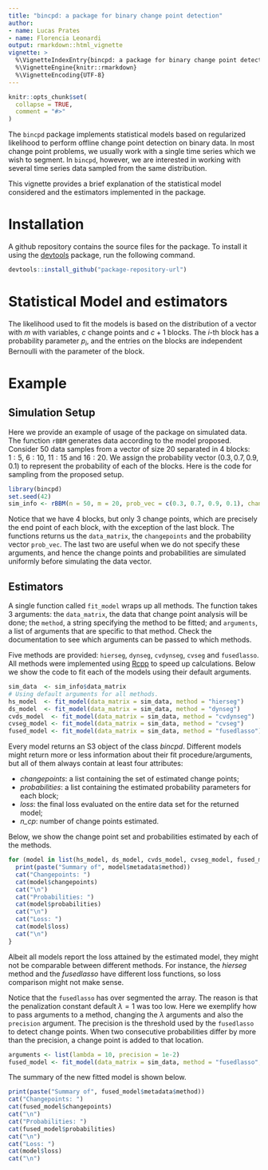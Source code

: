 ```yaml
---
title: "bincpd: a package for binary change point detection"
author: 
- name: Lucas Prates 
- name: Florencia Leonardi
output: rmarkdown::html_vignette
vignette: >
  %\VignetteIndexEntry{bincpd: a package for binary change point detection}
  %\VignetteEngine{knitr::rmarkdown}
  %\VignetteEncoding{UTF-8}
---
```


```r
knitr::opts_chunk$set(
  collapse = TRUE,
  comment = "#>"
)
```

  The `bincpd` package implements statistical models based on regularized likelihood to perform offline change point detection on binary data. In most change point problems, we usually work with a single time series which we wish to segment. In `bincpd`, however, we are interested in working with several time series data sampled from the same distribution.

  This vignette provides a brief explanation of the statistical model considered and the estimators implemented in the package. 

# Installation

  A github repository contains the source files for the package. To install it using the [devtools](https://cran.r-project.org/web/packages/devtools/index.html) package, run the following command.
  
```r
devtools::install_github("package-repository-url")
```

# Statistical Model and estimators

The likelihood used to fit the models is based on the distribution of a vector with $m$ with variables, $c$ change points and $c+1$ blocks. The $i$-th block has a probability parameter $p_i$, and the entries on the blocks are independent Bernoulli with the parameter of the block.

# Example
## Simulation Setup

  Here we provide an example of usage of the package on simulated data. The function `rBBM` generates data according to the model proposed. Consider $50$ data samples from a vector of size $20$ separated in $4$ blocks: $1:5$, $6:10$, $11:15$ and $16:20$. We assign the probability vector $(0.3, 0.7, 0.9, 0.1)$ to represent the probability of each of the blocks. Here is the code for sampling from the proposed setup.

```r
library(bincpd)
set.seed(42) 
sim_info <- rBBM(n = 50, m = 20, prob_vec = c(0.3, 0.7, 0.9, 0.1), changepoints = c(5, 10, 15))
```

  Notice that we have $4$ blocks, but only $3$ change points, which are precisely the end point of each block, with the exception of the last block. The functions returns us the `data_matrix`, the `changepoints` and the probability vector `prob_vec`. The last two are useful when we do not specify these arguments, and hence the change points and probabilities are simulated uniformly before simulating the data vector.

## Estimators

  A single function called `fit_model` wraps up all methods. The function takes $3$ arguments: the `data_matrix`, the data that change point analysis will be done; the `method`, a string specifying the method to be fitted; and `arguments`, a list of arguments that are specific to that method. Check the documentation to see which arguments can be passed to which methods. 
  
  Five methods are provided: `hierseg`, `dynseg`, `cvdynseg`, `cvseg` and `fusedlasso`.
  All methods were implemented using [Rcpp](https://cran.r-project.org/web/packages/Rcpp/index.html) to speed up calculations. Below we show the code to fit each of the models using their default arguments.

```r
sim_data  <- sim_info$data_matrix
# Using default arguments for all methods.
hs_model  <- fit_model(data_matrix = sim_data, method = "hierseg") 
ds_model  <- fit_model(data_matrix = sim_data, method = "dynseg")
cvds_model  <- fit_model(data_matrix = sim_data, method = "cvdynseg")
cvseg_model <- fit_model(data_matrix = sim_data, method = "cvseg")
fused_model <- fit_model(data_matrix = sim_data, method = "fusedlasso")
```

  Every model returns an S3 object of the class *bincpd*. Different models might return more or less information about their fit procedure/arguments, but all of them always contain at least four attributes: 
  
- *changepoints*: a list containing the set of estimated change points; 
- *probabilities*: a list containing the estimated probability parameters for each block; 
- *loss*: the final loss evaluated on the entire data set for the returned model;
- *n_cp*: number of change points estimated.


Below, we show the change point set and probabilities estimated by each of the methods.

```r
for (model in list(hs_model, ds_model, cvds_model, cvseg_model, fused_model)){
  print(paste("Summary of", model$metadata$method))
  cat("Changepoints: ")
  cat(model$changepoints)
  cat("\n")
  cat("Probabilities: ")
  cat(model$probabilities)
  cat("\n")
  cat("Loss: ")
  cat(model$loss)
  cat("\n")
}
```
  
  Albeit all models report the loss attained by the estimated model, they might not be comparable between different methods. For instance, the *hierseg* method and the *fusedlasso* have different loss functions, so loss comparison might not make sense.
  
  Notice that the `fusedlasso` has over segmented the array. The reason is that the penalization constant default $\lambda = 1$ was too low. Here we exemplify how to pass arguments to a method, changing the $\lambda$ arguments and also the `precision` argument. The precision is the threshold used by the `fusedlasso` to detect change points. When two consecutive probabilities differ by more than the precision, a change point is added to that location.
  
```r
arguments <- list(lambda = 10, precision = 1e-2)
fused_model <- fit_model(data_matrix = sim_data, method = "fusedlasso", arguments = arguments)
```

  The summary of the new fitted model is shown below.

```r
print(paste("Summary of", fused_model$metadata$method))
cat("Changepoints: ")
cat(fused_model$changepoints)
cat("\n")
cat("Probabilities: ")
cat(fused_model$probabilities)
cat("\n")
cat("Loss: ")
cat(model$loss)
cat("\n")
```

